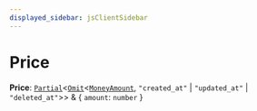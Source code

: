 ```yaml
---
displayed_sidebar: jsClientSidebar
---
```



# Price

 **Price**: [`Partial`](internal.Partial.mdx)<[`Omit`](internal.Omit.mdx)<[`MoneyAmount`](../classes/internal.internal.MoneyAmount.mdx), ``"created_at"`` \| ``"updated_at"`` \| ``"deleted_at"``\>\> & { `amount`: `number`  }
